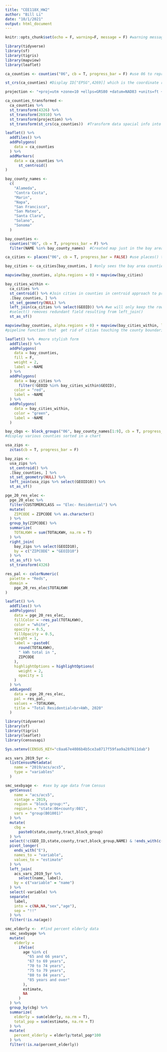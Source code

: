 ```yaml
---
title: "CEE118X_HW2"
author: "Bill Li"
date: "10/1/2021"
output: html_document
---
```


```r
knitr::opts_chunk$set(echo = F, warning=F, message = F) #warning messages and codes do not show
```

```r
library(tidyverse)
library(sf)
library(tigris)
library(mapview)
library(leaflet)
```

```r
ca_counties <- counties("06", cb = T, progress_bar = F) #use 06 to represent CA
```

```r
st_crs(ca_counties) #Display ID["EPSG",4269]] which is the coordinate reference for the data
```

```r
projection <- "+proj=utm +zone=10 +ellps=GRS80 +datum=NAD83 +units=ft +no_defs"

ca_counties_transformed <- 
  ca_counties %>% 
  st_transform(4326) %>% 
  st_transform(26910) %>% 
  st_transform(projection) %>% 
  st_transform(st_crs(ca_counties))  #Transform data spacial info into a google compatible one
```

```r
leaflet() %>% 
  addTiles() %>% 
  addPolygons(
    data = ca_counties
  ) %>%
  addMarkers(
    data = ca_counties %>% 
      st_centroid()
)
```
```r
bay_county_names <-
  c(
    "Alameda",
    "Contra Costa",
    "Marin",
    "Napa",
    "San Francisco",
    "San Mateo",
    "Santa Clara",
    "Solano",
    "Sonoma"
  )

bay_counties <-
  counties("06", cb = T, progress_bar = F) %>%
  filter(NAME %in% bay_county_names)  #Created map just in the bay area
```


```r
ca_cities <- places("06", cb = T, progress_bar = FALSE) #use places() to filter out just cities
```

```r
bay_cities <- ca_cities[bay_counties, ] #only sees the bay area counties

mapview(bay_counties, alpha.regions = 0) + mapview(bay_cities)
```

```r
bay_cities_within <-
  ca_cities %>% 
  st_centroid() %>% #Join cities in counties in centroid approach to prevent including cities outside of counties 
  .[bay_counties, ] %>% 
  st_set_geometry(NULL) %>% 
  left_join(ca_cities %>% select(GEOID)) %>% #we will only keep the rows that match the pipeline object
  #select() removes redundant field resulting from left_join()
  st_as_sf()

mapview(bay_counties, alpha.regions = 0) + mapview(bay_cities_within, label = "NAME")
#pipeline function that  get rid of cities touching the county boundaries. 3 
```

```r
leaflet() %>%  #more stylish form
  addTiles() %>% 
  addPolygons(
    data = bay_counties,
    fill = F,
    weight = 2,
    label = ~NAME
  ) %>%
  addPolygons(
    data = bay_cities %>% 
      filter(!GEOID %in% bay_cities_within$GEOID),
    color = "red",
    label = ~NAME
  ) %>% 
  addPolygons(
    data = bay_cities_within,
    color = "green",
    label = ~NAME
  )
```

```r
bay_cbgs <- block_groups("06", bay_county_names[1:9], cb = T, progress_bar = F) #census block groups
#display various counties sorted in a chart
```
```r
usa_zips <- 
  zctas(cb = T, progress_bar = F)

bay_zips <-
  usa_zips %>% 
  st_centroid() %>% 
  .[bay_counties, ] %>% 
  st_set_geometry(NULL) %>% 
  left_join(usa_zips %>% select(GEOID10)) %>% 
  st_as_sf()

pge_20_res_elec <-
  pge_20_elec %>% 
  filter(CUSTOMERCLASS == "Elec- Residential") %>% 
  mutate(
    ZIPCODE = ZIPCODE %>% as.character()
  ) %>% 
  group_by(ZIPCODE) %>% 
  summarize(
    TOTALKWH = sum(TOTALKWH, na.rm = T)
  ) %>% 
  right_join(
    bay_zips %>% select(GEOID10),
    by = c("ZIPCODE" = "GEOID10")
  ) %>% 
  st_as_sf() %>% 
  st_transform(4326)
```

```r
res_pal <- colorNumeric(
  palette = "Reds",
  domain = 
    pge_20_res_elec$TOTALKWH
)

leaflet() %>% 
  addTiles() %>% 
  addPolygons(
    data = pge_20_res_elec,
    fillColor = ~res_pal(TOTALKWH),
    color = "white",
    opacity = 0.5,
    fillOpacity = 0.5,
    weight = 1,
    label = ~paste0(
      round(TOTALKWH), 
      " kWh total in ",
      ZIPCODE
    ),
    highlightOptions = highlightOptions(
      weight = 2,
      opacity = 1
    )
  ) %>% 
  addLegend(
    data = pge_20_res_elec,
    pal = res_pal,
    values = ~TOTALKWH,
    title = "Total Residential<br>kWh, 2020"
  )
```
```r
library(tidyverse)
library(sf)
library(tigris)
library(leaflet)
library(censusapi)

Sys.setenv(CENSUS_KEY="c8aa67e4086b4b5ce3a8717f59faa9a28f611dab")

acs_vars_2019_5yr <-
  listCensusMetadata(
    name = "2019/acs/acs5",
    type = "variables"
  )
```

```r
smc_sexbyage <-  #sex by age data from Census
  getCensus(
    name = "acs/acs5",
    vintage = 2019,
    region = "block group:*", 
    regionin = "state:06+county:081",
    vars = "group(B01001)"
  ) %>%
  mutate(
    cbg =
      paste0(state,county,tract,block_group)
  ) %>% 
  select(!c(GEO_ID,state,county,tract,block_group,NAME) & !ends_with(c("EA","MA","M"))) %>%
  pivot_longer(
    ends_with("E"),
    names_to = "variable",
    values_to = "estimate"
  ) %>%
  left_join(
    acs_vars_2019_5yr %>% 
      select(name, label), 
    by = c("variable" = "name")
  ) %>% 
  select(-variable) %>% 
  separate(
    label,
    into = c(NA,NA,"sex","age"),
    sep = "!!"
  ) %>% 
  filter(!is.na(age))
```

```r
smc_elderly <-  #find percent elderly data
  smc_sexbyage %>% 
  mutate(
    elderly = 
      ifelse(
        age %in% c(
          "65 and 66 years",
          "67 to 69 years",
          "70 to 74 years",
          "75 to 79 years",
          "80 to 84 years",
          "85 years and over"
        ),
        estimate,
        NA
      )
  ) %>% 
  group_by(cbg) %>% 
  summarize(
    elderly = sum(elderly, na.rm = T),
    total_pop = sum(estimate, na.rm = T)
  ) %>% 
  mutate(
    percent_elderly = elderly/total_pop*100
  ) %>% 
  filter(!is.na(percent_elderly))
```


```r

```

